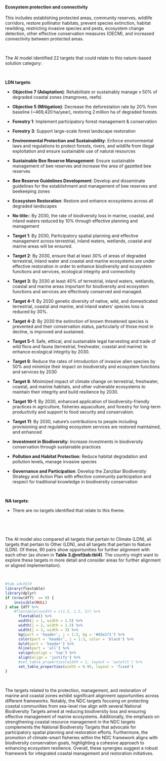 #### Ecosystem protection and connectivity

::: {custom-style='Citation'}
This includes establishing protected areas, community reserves, wildlife corridors, restore pollinator habitats, prevent species extinction, habitat rewilding, restricting invasive species and pests, ecosystem change detection, other effective conservation measures (OECM), and increased connectivity between protected areas.
:::

<br>

::: {custom-style='Text'}
The AI model identified 22 targets that could relate to this nature-based solution category:
:::

<br>


**LDN targets**:

-   **Objective 7 (Adaptation)**: Rehabilitate or sustainably manage ≥ 50% of degraded coastal zones (mangroves, reefs)

-   **Objective 5 (Mitigation)**: Decrease the deforestation rate by 20% from baseline (~469,420 ha/year), restoring 2 million ha of degraded forests

-   **Forestry 1**: Implement participatory forest management & conservation

-   **Forestry 3**: Support large-scale forest landscape restoration

-   **Environmental Protection and Sustainability**: Enforce environmental laws and regulations to protect forests, rivers, and wildlife from illegal exploitation and ensure sustainable use of natural resources

-   **Sustainable Bee Reserve Management**: Ensure sustainable management of bee reserves and increase the area of gazetted bee reserves

-   **Bee Reserve Guidelines Development**: Develop and disseminate guidelines for the establishment and management of bee reserves and beekeeping zones

-   **Ecosystem Restoration**: Restore and enhance ecosystems across all degraded landscapes

-   **No title:**: By 2030, the rate of biodiversity loss in marine, coastal, and inland waters reduced by 10% through effective planning and management

-   **Target 1**: By 2030, Participatory spatial planning and effective management across terrestrial, inland waters, wetlands, coastal and marine areas will be ensured.

-   **Target 2**: By 2030, ensure that at least 30% of areas of degraded terrestrial, inland water and coastal and marine ecosystems are under effective restoration in order to enhance biodiversity and ecosystem functions and services, ecological integrity and connectivity

-   **Target 3**: By 2030 at least 40% of terrestrial, inland waters, wetlands, coastal and marine areas important for biodiversity and ecosystem functions and services are effectively conserved and managed.

-   **Target 4-1**: By 2030 genetic diversity of native, wild, and domesticated terrestrial, coastal and marine, and inland waters’ species loss is reduced by 30%.

-   **Target 4-2**: By 2030 the extinction of known threatened species is prevented and their conservation status, particularly of those most in decline, is improved and sustained.

-   **Target 5-1**: Safe, ethical, and sustainable legal harvesting and trade of wild flora and fauna (terrestrial, freshwater, coastal and marine) to enhance ecological integrity by 2030.

-   **Target 6**: Reduce the rates of introduction of invasive alien species by 50% and minimize their impact on biodiversity and ecosystem functions and services by 2030

-   **Target 8**: Minimized impact of climate change on terrestrial, freshwater, coastal, and marine habitats, and other vulnerable ecosystems to maintain their integrity and build resilience by 2030.

-   **Target 10-1**: By 2030, enhanced application of biodiversity-friendly practices in agriculture, fisheries aquaculture, and forestry for long-term productivity and support to food security and conservation.

-   **Target 11**: By 2030, nature's contributions to people including provisioning and regulating ecosystem services are restored maintained, and enhanced

-   **Investment in Biodiversity**: Increase investments in biodiversity conservation through sustainable practices

-   **Pollution and Habitat Protection**: Reduce habitat degradation and pollution levels, manage invasive species

-   **Governance and Participation**: Develop the Zanzibar Biodiversity Strategy and Action Plan with effective community participation and respect for traditional knowledge in biodiversity conservation



​



**NA targets**:

-   There are no targets identified that relate to this theme.



​




<br>

::: {custom-style='Text'}
The AI model also compared all targets that pertain to Climate (LDN), all targets that pertain to Other (LDN), and all targets that pertain to Nature (LDN). Of these, 90 pairs show opportunities for further alignment with each other (as shown in **Table 3.\@ref(tab:tbl4)**. The country might want to explore these targets in more detail and consider areas for further alignment or aligned implementation).
:::

<br>

```r
#tab.id=tbl9
library(flextable)
library(dplyr)
if (nrow(df7)  == 0) {
    invisible(NULL)
} else {df7 %>% 
    #flextable(cwidth = c(1.5, 1.5, 3)) %>% 
      flextable() %>% 
      width(j = 1, width = 1.5) %>% 
      width(j = 2, width = 1.5) %>% 
      width(j = 3, width = 3) %>% 
      bg(part = 'header', j = 1:3, bg = '#d3e1f1') %>% 
      color(part = 'header', j = 1:3, color = 'black') %>% 
      bold(part = 'header') %>% 
      hline(part = 'all') %>% 
      valign(valign = 'top') %>% 
      align(align = 'justify') %>%  
      #set_table_properties(width = 1, layout = 'autofit') %>% 
      set_table_properties(width = 0.95, layout = 'fixed')
}
```

<br>

::: {custom-style='summ'}
The targets related to the protection, management, and restoration of marine and coastal zones exhibit significant alignment opportunities across different frameworks. Notably, the NDC targets focusing on protecting coastal communities from sea-level rise align with several National Biodiversity Targets aimed at reducing biodiversity loss and ensuring effective management of marine ecosystems. Additionally, the emphasis on strengthening coastal resource management in the NDC targets complements the National Biodiversity Targets that advocate for participatory spatial planning and restoration efforts. Furthermore, the promotion of climate-smart fisheries within the NDC framework aligns with biodiversity conservation goals, highlighting a cohesive approach to enhancing ecosystem resilience. Overall, these synergies suggest a robust framework for integrated coastal management and restoration initiatives.
:::

<br>

